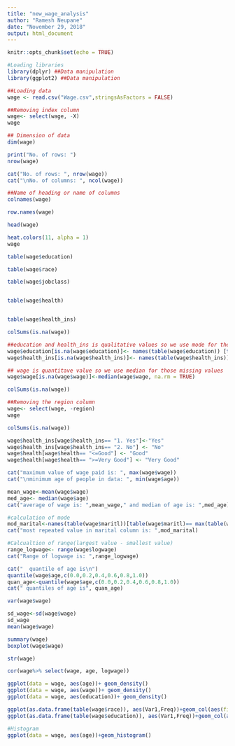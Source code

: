 ```yaml
---
title: "new_wage_analysis"
author: "Ramesh Neupane"
date: "November 29, 2018"
output: html_document
---
```


```r
knitr::opts_chunk$set(echo = TRUE)
```

```r
#Loading libraries
library(dplyr) ##Data manipulation
library(ggplot2) ##Data manipulation
```
```r
##Loading data
wage <- read.csv("Wage.csv",stringsAsFactors = FALSE)
```
```r
##Removing index column
wage<- select(wage, -X)
wage
```

```r
## Dimension of data
dim(wage)
```

```r
print("No. of rows: ")
nrow(wage)
```

```r
cat("No. of rows: ", nrow(wage))
cat("\nNo. of columns: ", ncol(wage))
```

```r
##Name of heading or name of columns
colnames(wage)
```

```r
row.names(wage)
```
```r
head(wage)
```
```r
heat.colors(11, alpha = 1)
wage
```

```r
table(wage$education)

table(wage$race)

table(wage$jobclass)


table(wage$health)


table(wage$health_ins)
```

```r
colSums(is.na(wage))
```
```r
##education and health_ins is qualitative values so we use mode for the missing value
wage$education[is.na(wage$education)]<- names(table(wage$education)) [table(wage$education)== max(table(wage$education))]
wage$health_ins[is.na(wage$health_ins)]<- names(table(wage$health_ins)) [table(wage$health_ins)== max(table(wage$health_ins))]
```
```r
## wage is quantitave value so we use median for those missing values
wage$wage[is.na(wage$wage)]<-median(wage$wage, na.rm = TRUE)
```
```r
colSums(is.na(wage))

```

```r
##Removing the region column
wage<- select(wage, -region)
wage
```

```r
colSums(is.na(wage))
```
```r
wage$health_ins[wage$health_ins== "1. Yes"]<-"Yes"
wage$health_ins[wage$health_ins== "2. No"] <- "No"
wage$health[wage$health== "<=Good"] <- "Good"
wage$health[wage$health== ">=Very Good"] <- "Very Good"

```

```r
cat("maximum value of wage paid is: ", max(wage$wage))
cat("\nminimum age of people in data: ", min(wage$age))
```

```r
mean_wage<-mean(wage$wage)
med_age<- median(wage$age)
cat("average of wage is: ",mean_wage," and median of age is: ",med_age)
```
```r
#calculation of mode
mod_marital<-names(table(wage$maritl))[table(wage$maritl)== max(table(wage$maritl))]
cat("most repeated value in marital column is: ",mod_marital)
```
```r
#Calcualtion of range(largest value - smallest value)
range_logwage<- range(wage$logwage)
cat("Range of logwage is: ",range_logwage)
```
```r
cat("  quantile of age is\n")
quantile(wage$age,c(0.0,0.2,0.4,0.6,0.8,1.0))
quan_age<-quantile(wage$age,c(0.0,0.2,0.4,0.6,0.8,1.0))
cat(" quantiles of age is", quan_age)
```
```r
var(wage$wage)
```
```r
sd_wage<-sd(wage$wage)
sd_wage
mean(wage$wage)

```
```r
summary(wage)
boxplot(wage$wage)
```


```r
str(wage)
```

```r
cor(wage%>% select(wage, age, logwage))
```
```r
ggplot(data = wage, aes(age))+ geom_density()
ggplot(data = wage, aes(wage))+ geom_density()
ggplot(data = wage, aes(education))+ geom_density()
```
```r
ggplot(as.data.frame(table(wage$race)), aes(Var1,Freq))+geom_col(aes(fill= Var1))
ggplot(as.data.frame(table(wage$education)), aes(Var1,Freq))+geom_col(aes(fill= Var1))
```
```r
#Histogram
ggplot(data = wage, aes(age))+geom_histogram()

```





